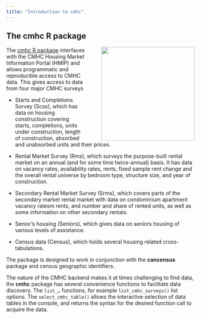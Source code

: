 ```yaml
---
title: "Introduction to cmhc"
---
```


## The cmhc R package

![](images/cmhc-sticker.png){#cansim-logo style="float:right;margin-left:3em;" width="250"}

The [cmhc R package](https://mountainmath.github.io/cmhc/) interfaces with the CMHC Housing Market Information Portal (HMIP) and allows programmatic and reproducible access to CMHC data. This gives access to data from four major CMHC surveys

-   Starts and Completions Survey (Scss), which has data on housing construction covering starts, completions, units under construction, length of construction, absorbed and unabsorbed units and their prices.

-   Rental Market Survey (Rms), which surveys the purpose-built rental market on an annual (and for some time twice-annual) basis. It has data on vacancy rates, availability rates, rents, fixed sample rent change and the overall rental universe by bedroom type, structure size, and year of construction.

-   Secondary Rental Market Survey (Srms), which covers parts of the secondary market rental market with data on condominium apartment vacancy ratesm rents, and number and share of rented units, as well as some information on other secondary rentals.

-   Senior's housing (Seniors), which gives data on seniors housing of various levels of assistance.

-   Census data (Census), which holds several housing related cross-tabulations.

The package is designed to work in conjunction with the **cancensus** package and census geographic identifiers.

The nature of the CMHC backend makes it at times challenging to find data, the **cmhc** package has several convenience functions to facilitate data discovery. The `list_…` functions, for example `list_cmhc_surveys()` list options. The `select_cmhc_table()` allows the interactive selection of data tables in the console, and returns the syntax for the desired function call to acquire the data.
